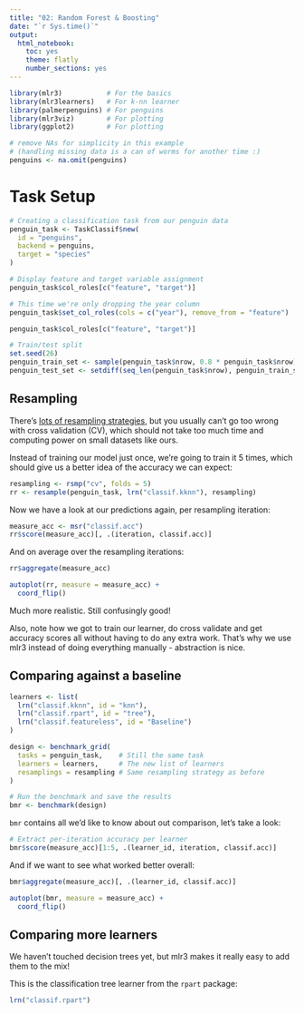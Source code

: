 ```yaml
---
title: "02: Random Forest & Boosting"
date: "`r Sys.time()`"
output: 
  html_notebook: 
    toc: yes
    theme: flatly
    number_sections: yes
---
```


```r
library(mlr3)           # For the basics
library(mlr3learners)   # For k-nn learner
library(palmerpenguins) # For penguins
library(mlr3viz)        # For plotting
library(ggplot2)        # For plotting

# remove NAs for simplicity in this example
# (handling missing data is a can of worms for another time :)
penguins <- na.omit(penguins)
```

# Task Setup

```r
# Creating a classification task from our penguin data
penguin_task <- TaskClassif$new(
  id = "penguins", 
  backend = penguins, 
  target = "species"
)

# Display feature and target variable assignment
penguin_task$col_roles[c("feature", "target")]

# This time we're only dropping the year column
penguin_task$set_col_roles(cols = c("year"), remove_from = "feature")

penguin_task$col_roles[c("feature", "target")]

# Train/test split
set.seed(26)
penguin_train_set <- sample(penguin_task$nrow, 0.8 * penguin_task$nrow)
penguin_test_set <- setdiff(seq_len(penguin_task$nrow), penguin_train_set)
```


## Resampling

There's [lots of resampling strategies](https://mlr3book.mlr-org.com/resampling.html), but you usually can't go too wrong with cross validation (CV), which should not take too much time and computing power on small datasets like ours.

Instead of training our model just once, we're going to train it 5 times, which should give us a better idea of the accuracy we can expect:

```r
resampling <- rsmp("cv", folds = 5)
rr <- resample(penguin_task, lrn("classif.kknn"), resampling)
```

Now we have a look at our predictions again, per resampling iteration:

```r
measure_acc <- msr("classif.acc")
rr$score(measure_acc)[, .(iteration, classif.acc)]
```

And on average over the resampling iterations:

```r
rr$aggregate(measure_acc)

autoplot(rr, measure = measure_acc) +
  coord_flip()
```


Much more realistic. Still confusingly good!

Also, note how we got to train our learner, do cross validate and get accuracy scores
all without having to do any extra work.
That's why we use mlr3 instead of doing everything manually - abstraction is nice.

## Comparing against a baseline

```r
learners <- list(
  lrn("classif.kknn", id = "knn"),
  lrn("classif.rpart", id = "tree"),
  lrn("classif.featureless", id = "Baseline")
) 

design <- benchmark_grid(
  tasks = penguin_task,    # Still the same task
  learners = learners,     # The new list of learners
  resamplings = resampling # Same resampling strategy as before
) 

# Run the benchmark and save the results
bmr <- benchmark(design)
```

`bmr` contains all we'd like to know about out comparison, let's take a look:

```r
# Extract per-iteration accuracy per learner
bmr$score(measure_acc)[1:5, .(learner_id, iteration, classif.acc)]
```

And if we want to see what worked better overall:

```r
bmr$aggregate(measure_acc)[, .(learner_id, classif.acc)]

autoplot(bmr, measure = measure_acc) +
  coord_flip()
```

## Comparing more learners

We haven't touched decision trees yet, but mlr3 makes it really easy to add them to the mix!

This is the classification tree learner from the `rpart` package:

```r
lrn("classif.rpart")
```
